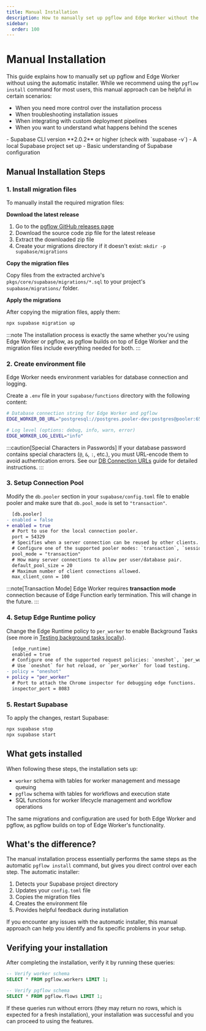 ```yaml
---
title: Manual Installation
description: How to manually set up pgflow and Edge Worker without the installer
sidebar:
  order: 100
---
```



<NotProductionReady />

# Manual Installation

This guide explains how to manually set up pgflow and Edge Worker without using the automatic installer. While we recommend using the `pgflow install` command for most users, this manual approach can be helpful in certain scenarios:

- When you need more control over the installation process
- When troubleshooting installation issues
- When integrating with custom deployment pipelines
- When you want to understand what happens behind the scenes

<Aside type="caution" title="Prerequisites">
- Supabase CLI version **2.0.2** or higher (check with `supabase -v`)
- A local Supabase project set up
- Basic understanding of Supabase configuration
</Aside>

## Manual Installation Steps

### 1. Install migration files

To manually install the required migration files:

**Download the latest release**

1. Go to the [pgflow GitHub releases page](https://github.com/pgflow-dev/pgflow/releases)
2. Download the source code zip file for the latest release
3. Extract the downloaded zip file
4. Create your migrations directory if it doesn't exist: `mkdir -p supabase/migrations`

**Copy the migration files**

Copy files from the extracted archive's `pkgs/core/supabase/migrations/*.sql` to your project's `supabase/migrations/` folder.

**Apply the migrations**

After copying the migration files, apply them:

```bash frame="none"
npx supabase migration up
```

:::note
The installation process is exactly the same whether you're using Edge Worker or pgflow, as pgflow builds on top of Edge Worker and the migration files include everything needed for both.
:::

### 2. Create environment file

Edge Worker needs environment variables for database connection and logging.

Create a `.env` file in your `supabase/functions` directory with the following content:

```bash
# Database connection string for Edge Worker and pgflow
EDGE_WORKER_DB_URL="postgresql://postgres.pooler-dev:postgres@pooler:6543/postgres"

# Log level (options: debug, info, warn, error)
EDGE_WORKER_LOG_LEVEL="info"
```

:::caution[Special Characters in Passwords]
If your database password contains special characters (`@`, `&`, `:`, etc.), you must URL-encode them to avoid authentication errors. See our [DB Connection URLs](/edge-worker/how-to/prepare-db-string/) guide for detailed instructions.
:::

### 3. Setup Connection Pool

Modify the `db.pooler` section in your `supabase/config.toml` file
to enable pooler and make sure that `db.pool_mode` is set to `"transaction"`.

```diff lang="toml" {8}
  [db.pooler]
- enabled = false
+ enabled = true
  # Port to use for the local connection pooler.
  port = 54329
  # Specifies when a server connection can be reused by other clients.
  # Configure one of the supported pooler modes: `transaction`, `session`.
  pool_mode = "transaction"
  # How many server connections to allow per user/database pair.
  default_pool_size = 20
  # Maximum number of client connections allowed.
  max_client_conn = 100
```

:::note[Transaction Mode]
Edge Worker requires **transaction mode** connection because of Edge
Function early termination. This will change in the future.
:::

### 4. Setup Edge Runtime policy

Change the Edge Runtime policy to `per_worker` to enable
Background Tasks (see more in [Testing background tasks locally](https://supabase.com/docs/guides/functions/background-tasks#testing-background-tasks-locally)).

  ```diff lang="toml"
    [edge_runtime]
    enabled = true
    # Configure one of the supported request policies: `oneshot`, `per_worker`.
    # Use `oneshot` for hot reload, or `per_worker` for load testing.
  - policy = "oneshot"
  + policy = "per_worker"
    # Port to attach the Chrome inspector for debugging edge functions.
    inspector_port = 8083
  ```

### 5. Restart Supabase

To apply the changes, restart Supabase:

```bash frame="none"
npx supabase stop
npx supabase start
```

## What gets installed

When following these steps, the installation sets up:

- `worker` schema with tables for worker management and message queuing
- `pgflow` schema with tables for workflows and execution state
- SQL functions for worker lifecycle management and workflow operations

The same migrations and configuration are used for both Edge Worker and pgflow, as pgflow builds on top of Edge Worker's functionality.

## What's the difference?

The manual installation process essentially performs the same steps as the automatic `pgflow install` command, but gives you direct control over each step. The automatic installer:

1. Detects your Supabase project directory
2. Updates your `config.toml` file
3. Copies the migration files
4. Creates the environment file
5. Provides helpful feedback during installation

If you encounter any issues with the automatic installer, this manual approach can help you identify and fix specific problems in your setup.

## Verifying your installation

After completing the installation, verify it by running these queries:

```sql
-- Verify worker schema
SELECT * FROM pgflow.workers LIMIT 1;

-- Verify pgflow schema
SELECT * FROM pgflow.flows LIMIT 1;
```

If these queries run without errors (they may return no rows, which is expected for a fresh installation), your installation was successful and you can proceed to using the features.
